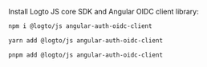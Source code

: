 
Install Logto JS core SDK and Angular OIDC client library:

<Tabs>

  <TabItem value="npm" label="npm">

```bash
npm i @logto/js angular-auth-oidc-client
```

  </TabItem>
  <TabItem value="yarn" label="Yarn">

```bash
yarn add @logto/js angular-auth-oidc-client
```

  </TabItem>
  <TabItem value="pnpm" label="pnpm">

```bash
pnpm add @logto/js angular-auth-oidc-client
```

  </TabItem>

</Tabs>
